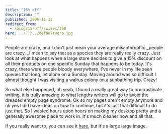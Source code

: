 ```yaml
---
title: "15% off"
description: ""
published: 2006-11-12
redirect_from:
  - /blog/15-off/swizec/360
hero: ../../../defaultHero.jpg
---
```


People are crazy, and I don't just mean your average misanthrophic \_people are crazy, \_I mean to say that as a species they are really really crazy. Just look at what happens when a large store decides to give a 15% discount on all their products on one specific Sunday that happens to be today. It's crazy, there were people bloody everywhere, I've never in my life seen queues that long, let alone on a Sunday. Moving around was so difficult I almost thought I was visiting a walrus colony on a sunbathing trip. Crazy!

So what else happened, oh yeah, I found a really great way to procrastinate writing, it is trully amazing to what lengths writers will go to avoid the dreaded empty page syndrome. Ok so my pages aren't empty anymore and ok yes I did have ideas on how to continue, but it's just that difficult to do just that. So I wasted hours upon hours on making my desktop pretty and a generally awesome place to work in. It's much cleaner now and all that.

If you really want to, you can see it [here](https://swizec.com/MyScreenie.png), but it's a large large image.
